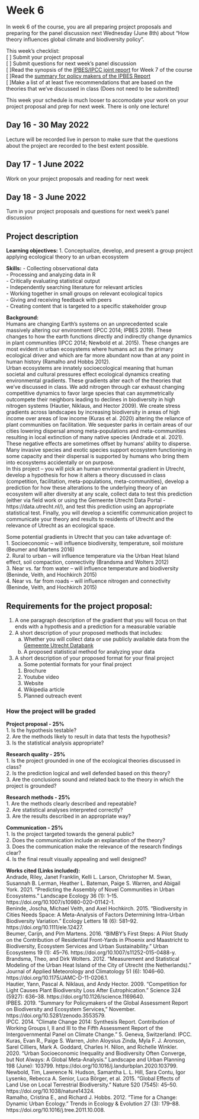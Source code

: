 # Week 6 {#week6}

In week 6 of the course, you are all preparing project proposals and preparing for the panel discussion next Wednesday (June 8th) about "How theory influences global climate and biodiversity policy".   

This week's checklist:   
[  ] Submit your project proposal   
[  ] Submit questions for next week's panel discussion   
[  ]Read the synopsis of the [IPBES/IPCC joint report](https://zenodo.org/record/5101125#.YoeUzOxBz0o) for Week 7 of the course  
[  ]Read the [summary for policy makers of the IPBES Report](https://zenodo.org/record/3553579#.YoeV1uxBz0o)   
[  ]Make a list of at least five recommendations that are based on the theories that we've discussed in class (Does not need to be submitted)  

This week your schedule is much looser to accomodate your work on your project proposal and prep for next week. There is only one lecture! 

## Day 16 - 30 May 2022 

Lecture will be recorded live in person to make sure that the questions about the project are recorded to the best extent possible. 

## Day 17 - 1 June 2022 

Work on your project proposals and reading for next week 

## Day 18 - 3 June 2022 

Turn in your project proposals and questions for next week's panel discussion 

## Project description 

**Learning objectives:**
1.	Conceptualize, develop, and present a group project applying ecological theory to an urban ecosystem   

**Skills:** 
-	Collecting observational data   
-	Processing and analyzing data in R   
-	Critically evaluating statistical output   
-	Independently searching literature for relevant articles   
-	Working together in small groups on relevant ecological topics   
-	Giving and receiving feedback with peers   
-	Creating content that is targeted to a specific stakeholder group   

**Background:**  
Humans are changing Earth’s systems on an unprecedented scale massively altering our environment (IPCC 2014; IPBES 2019). These changes to how the earth functions directly and indirectly change dynamics in plant communities (IPCC 2014; Newbold et al. 2015). These changes are most evident in urban ecosystems where humans act as the primary ecological driver and which are far more abundant now than at any point in human history (Ramalho and Hobbs 2012).    
	Urban ecosystems are innately socioecological meaning that human societal and cultural pressures effect ecological dynamics creating environmental gradients. These gradients alter each of the theories that we’ve discussed in class. We add nitrogen through car exhaust changing competitive dynamics to favor large species that can asymmetrically outcompete their neighbors leading to declines in biodiversity in high nitrogen systems (Hautier, Niklaus, and Hector 2009). We create stress gradients across landscapes by increasing biodiversity in areas of high income over areas of low income (Kuras et al. 2020) altering the reliance of plant communities on facilitation. We sequester parks in certain areas of our cities lowering dispersal among meta-populations and meta-communities resulting in local extinction of many native species (Andrade et al. 2021). These negative effects are sometimes offset by humans’ ability to disperse. Many invasive species and exotic species support ecosystem functioning in some capacity and their dispersal is supported by humans who bring them into ecosystems accidentally or on purpose.    
	In this project – you will pick an human environmental gradient in Utrecht, develop a hypothesis for how it alters a theory discussed in class (competition, facilitation, meta-populations, meta-communities), develop a prediction for how these alterations to the underlying theory of an ecosystem will alter diversity at any scale, collect data to test this prediction (either via field work or using the Gemeente Utrecht Data Portal - https://data.utrecht.nl/), and test this prediction using an appropriate statistical test. Finally, you will develop a scientific communication project to communicate your theory and results to residents of Utrecht and the relevance of Utrecht as an ecological space.  

Some potential gradients in Utrecht that you can take advantage of:    
1.	Socioeconomic – will influence biodiversity, temperature, soil moisture (Beumer and Martens 2016)  
2.	Rural to urban – will influence temperature via the Urban Heat Island effect, soil compaction, connectivity (Brandsma and Wolters 2012)  
3.	Near vs. far from water – will influence temperature and biodiversity (Beninde, Veith, and Hochkirch 2015)  
4.	Near vs. far from roads – will influence nitrogen and connectivity (Beninde, Veith, and Hochkirch 2015)  

## Requirements for the project proposal: 
1.	A one paragraph description of the gradient that you will focus on that ends with a hypothesis and a prediction for a measurable variable   
2.	A short description of your proposed methods that includes:   
    a.	Whether you will collect data or use publicly available data from the [Gemeente Utrecht Databank](data.utrecht.nl)     
    b.	A proposed statistical method for analyzing your data   
3.	A short description of your proposed format for your final project   
     a.	Some potential formats for your final project    
       1.	Brochure   
       2.	Youtube video   
       3.	Website   
       4.	Wikipedia article   
       5.	Planned outreach event   

### How the project will be graded
**Project proposal	- 25%**   
1.	Is the hypothesis testable?   
2.	Are the methods likely to result in data that tests the hypothesis?   
3.	Is the statistical analysis appropriate?  

**Research quality	- 25%**  
1.	Is the project grounded in one of the ecological theories discussed in class?     
2.	Is the prediction logical and well defended based on this theory?   
3.	Are the conclusions sound and related back to the theory in which the project is grounded?  

**Research methods	- 25%**    
1.	Are the methods clearly described and repeatable?   
2.	Are statistical analyses interpreted correctly?   
3.	Are the results described in an appropriate way?  

**Communication	- 25%**   
1.	Is the project targeted towards the general public?   
2.	Does the communication include an explanation of the theory?   
3.	Does the communication make the relevance of the research findings clear?   
4.	Is the final result visually appealing and well designed?  

**Works cited (Links included):**  
Andrade, Riley, Janet Franklin, Kelli L. Larson, Christopher M. Swan, Susannah B. Lerman, Heather L. Bateman, Paige S. Warren, and Abigail York. 2021. “Predicting the Assembly of Novel Communities in Urban Ecosystems.” Landscape Ecology 36 (1): 1–15. https://doi.org/10.1007/s10980-020-01142-1.  
Beninde, Joscha, Michael Veith, and Axel Hochkirch. 2015. “Biodiversity in Cities Needs Space: A Meta-Analysis of Factors Determining Intra-Urban Biodiversity Variation.” Ecology Letters 18 (6): 581–92. https://doi.org/10.1111/ele.12427.  
Beumer, Carijn, and Pim Martens. 2016. “BIMBY’s First Steps: A Pilot Study on the Contribution of Residential Front-Yards in Phoenix and Maastricht to Biodiversity, Ecosystem Services and Urban Sustainability.” Urban Ecosystems 19 (1): 45–76. https://doi.org/10.1007/s11252-015-0488-y.  
Brandsma, Theo, and Dirk Wolters. 2012. “Measurement and Statistical Modeling of the Urban Heat Island of the City of Utrecht (the Netherlands).” Journal of Applied Meteorology and Climatology 51 (6): 1046–60. https://doi.org/10.1175/JAMC-D-11-0206.1.  
Hautier, Yann, Pascal A. Niklaus, and Andy Hector. 2009. “Competition for Light Causes Plant Biodiversity Loss After Eutrophication.” Science 324 (5927): 636–38. https://doi.org/10.1126/science.1169640.  
IPBES. 2019. “Summary for Policymakers of the Global Assessment Report on Biodiversity and Ecosystem Services,” November. https://doi.org/10.5281/zenodo.3553579.  
IPCC. 2014. “Climate Change 2014: Synthesis Report. Contribution of Working Groups I, II and III to the Fifth Assessment Report of the Intergovernmental Panel on Climate Change.” 5. Geneva, Switzerland: IPCC.  
Kuras, Evan R., Paige S. Warren, John Aloysius Zinda, Myla F. J. Aronson, Sarel Cilliers, Mark A. Goddard, Charles H. Nilon, and Richelle Winkler. 2020. “Urban Socioeconomic Inequality and Biodiversity Often Converge, but Not Always: A Global Meta-Analysis.” Landscape and Urban Planning 198 (June): 103799. https://doi.org/10.1016/j.landurbplan.2020.103799.  
Newbold, Tim, Lawrence N. Hudson, Samantha L. L. Hill, Sara Contu, Igor Lysenko, Rebecca A. Senior, Luca Börger, et al. 2015. “Global Effects of Land Use on Local Terrestrial Biodiversity.” Nature 520 (7545): 45–50. https://doi.org/10.1038/nature14324.  
Ramalho, Cristina E., and Richard J. Hobbs. 2012. “Time for a Change: Dynamic Urban Ecology.” Trends in Ecology & Evolution 27 (3): 179–88. https://doi.org/10.1016/j.tree.2011.10.008.  

